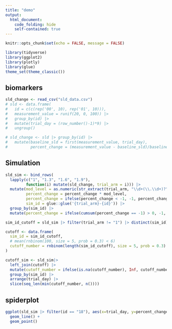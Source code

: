 ```yaml
---
title: "demo"
output: 
  html_document:
    code_folding: hide
    self-contained: true
---
```


```r
knitr::opts_chunk$set(echo = FALSE, message = FALSE)
```

```r
library(tidyverse)
library(ggplot2)
library(plotly)
library(glue)
theme_set(theme_classic())
```

## biomarkers

```r
sld_change <- read_csv("sld_data.csv")
# sld <- data.frame(
#   id = c(c(rep('00', 10), rep('01', 10))),
#   measurement_value = runif(20, 0, 100)) |>
#   group_by(id) |>
#   mutate(trial_day = (row_number()-1)*9) |>
#   ungroup()

# sld_change <- sld |> group_by(id) |>
#   mutate(baseline_sld = first(measurement_value, trial_day),
#          percent_change = (measurement_value - baseline_sld)/baseline_sld)
```

## Simulation

```r
sld_sim <- bind_rows(
  lapply(c("1", "1.3", "1.6", "1.9"), 
         function(i) mutate(sld_change, trial_arm = i))) |>
  mutate(mod_level = as.numeric(str_extract(trial_arm, "\\d+(\\.\\d+)?")),
         percent_change = percent_change * mod_level,
         percent_change = ifelse(percent_change < -1, -1, percent_change),
         sim_id = glue::glue('{trial_arm}-{id}')) |>
  group_by(sim_id) |>
  mutate(percent_change = ifelse(cumsum(percent_change == -1) > 0, -1, percent_change))

sim_id_cutoff = sld_sim |> filter(trial_arm != "1") |> distinct(sim_id) |> pull()

cutoff <- data.frame(
  sim_id = sim_id_cutoff,
  # mean(rnbinom(100, size = 5, prob = 0.3) < 6)
  cutoff_number = rnbinom(length(sim_id_cutoff), size = 5, prob = 0.3)
)

cutoff_sim <- sld_sim|>
  left_join(cutoff) |>
  mutate(cutoff_number = ifelse(is.na(cutoff_number), Inf, cutoff_number)) |>
  group_by(sim_id) |>
  arrange(trial_day) |>
  slice(seq_len(min(cutoff_number, n())))
```

## spiderplot

```r
ggplot(sld_sim |> filter(id == "18"), aes(x=trial_day, y=percent_change, group=sim_id , color=trial_arm))+
  geom_line() +
  geom_point()
```
